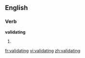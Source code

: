 
==English==

===Verb===
'''validating'''

# {{present participle of|[[validate]]}}

[[fr:validating]]
[[vi:validating]]
[[zh:validating]]